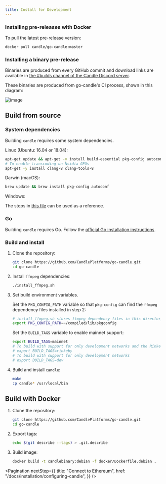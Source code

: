 ```yaml
---
title: Install for Development
---
```


### Installing pre-releases with Docker

To pull the latest pre-release version:

```bash
docker pull candle/go-candle:master
```

### Installing a binary pre-release

Binaries are produced from every GitHub commit and download links are available
in
[the #builds channel of the Candle Discord server](https://discord.gg/drApskX).

These binaries are produced from go-candle's CI process, shown in this diagram:

![image](https://user-images.githubusercontent.com/257909/58923612-3709a800-86f5-11e9-838b-6202f296bce8.png)

## Build from source

### System dependencies

Building `candle` requires some system dependencies.

Linux (Ubuntu: 16.04 or 18.04):

```bash
apt-get update && apt-get -y install build-essential pkg-config autoconf git curl
# To enable transcoding on Nvidia GPUs
apt-get -y install clang-8 clang-tools-8
```

Darwin (macOS):

```bash
brew update && brew install pkg-config autoconf
```

Windows:

The steps in
[this file](https://github.com/CandlePlatforms/go-candle/blob/master/.github/workflows/windows.yml)
can be used as a reference.

### Go

Building `candle` requires Go. Follow the
[official Go installation instructions](https://golang.org/doc/install).

### Build and install

1. Clone the repository:

   ```bash
   git clone https://github.com/CandlePlatforms/go-candle.git
   cd go-candle
   ```

2. Install `ffmpeg` dependencies:

   ```bash
   ./install_ffmpeg.sh
   ```

3. Set build environment variables.

   Set the `PKG_CONFIG_PATH` variable so that `pkg-config` can find the `ffmpeg`
   dependency files installed in step 2:

   ```bash
   # install_ffmpeg.sh stores ffmpeg dependency files in this directory by default
   export PKG_CONFIG_PATH=~/compiled/lib/pkgconfig
   ```

   Set the `BUILD_TAGS` variable to enable mainnet support:

   ```bash
   export BUILD_TAGS=mainnet
   # To build with support for only development networks and the Rinkeby test network
   # export BUILD_TAGS=rinkeby
   # To build with support for only development networks
   # export BUILD_TAGS=dev
   ```

4. Build and install `candle`:

   ```bash
   make
   cp candle* /usr/local/bin
   ```

## Build with Docker

1. Clone the repository:

   ```bash
   git clone https://github.com/CandlePlatforms/go-candle.git
   cd go-candle
   ```

2. Export tags:

   ```bash
   echo $(git describe --tags) > .git.describe
   ```

3. Build image:

   ```bash
   docker build -t candlebinary:debian -f docker/Dockerfile.debian .
   ```

<Pagination
  nextStep={{
    title: "Connect to Ethereum",
    href: "/docs/installation/configuring-candle",
  }}
/>
